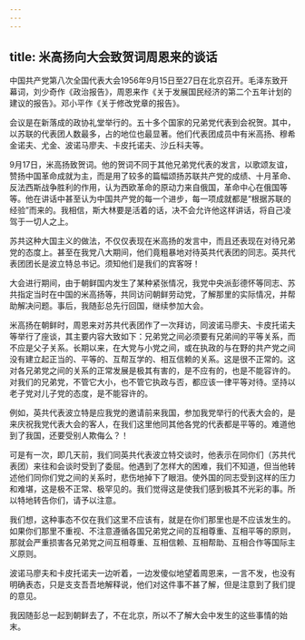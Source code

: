 ```yaml
---
---
---
```

title: 米高扬向大会致贺词周恩来的谈话
---





中国共产党第八次全国代表大会1956年9月15日至27日在北京召开。毛泽东致开幕词，刘少奇作《政治报告》，周恩来作《关于发展国民经济的第二个五年计划的建议的报告》。邓小平作《关于修改党章的报告》。

会议是在新落成的政协礼堂举行的。五十多个国家的兄弟党代表到会祝贺。其中，以苏联的代表团人数最多，占的地位也最显著。他们代表团成员中有米高扬、穆希金诺夫、尤金、波诺马廖夫、卡皮托诺夫、沙丘科夫等。

9月17日，米高扬致贺词。他的贺词不同于其他兄弟党代表的发言，以歌颂友谊，赞扬中国革命成就为主，而是用了较多的篇幅颂扬苏联共产党的成绩、十月革命、反法西斯战争胜利的作用，认为西欧革命的原动力来自俄国，革命中心在俄国等等。他在讲话中甚至认为中国共产党的每一个进步，每一项成就都是“根据苏联的经验”而来的。我相信，斯大林要是活着的话，决不会允许他这样讲话，将自己凌驾于一切人之上。

苏共这种大国主义的做法，不仅仅表现在米高扬的发言中，而且还表现在对待兄弟党的态度上。甚至在我党八大期间，他们竟粗暴地对待英共代表团的同志。英共代表团团长是波立特总书记。须知他们是我们的宾客呀！

大会进行期间，由于朝鲜国内发生了某种紧张情况，我党中央派彭德怀等同志、苏共指定当时在中国的米高扬等，共同访问朝鲜劳动党，了解那里的实际情况，并帮助解决问题。事后，我随彭总先行回国，继续参加大会。

米高扬在朝鲜时，周恩来对苏共代表团作了一次拜访，同波诺马廖夫、卡皮托诺夫等举行了座谈，其主要内容大致如下：兄弟党之间必须要有兄弟间的平等关系，而不应是父子关系。长期以来，在大党与小党之间，或在执政的与在野的共产党之间没有建立起正当的、平等的、互帮互学的、相互信赖的关系。这是很不正常的。这对各兄弟党之间的关系的正常发展是极其有害的，是不应有的，也是不能容许的。对我们的兄弟党，不管它大小，也不管它执政与否，都应该一律平等对待。坚持以老子党对儿子党的态度，是不能容许的。

例如，英共代表波立特是应我党的邀请前来我国，参加我党举行的代表大会的，是来庆祝我党代表大会的客人，在我们这里他同其他各党的代表都是平等的。难道他到了我国，还要受别人欺侮么？！

可是有一次，即几天前，我们同英共代表波立特交谈时，他表示在同你们（苏共代表团）来往和会谈时受到了委屈。他遇到了怎样大的困难，我们不知道，但当他转述他们同你们党之间的关系时，悲伤地掉下了眼泪。使外国的同志受到这样的压力和难堪，这是极不正常、极罕见的。我们觉得这是使我们感到极其不光彩的事。所以特地转告你们，请予以注意。

我们想，这种事态不仅在我们这里不应该有，就是在你们那里也是不应该发生的。如果你们那里不重视、不注意遵循各国兄弟党之间的互相尊重、互相平等的原则，那就会严重损害各兄弟党之间互相尊重、互相信赖、互相帮助、互相合作等国际主义原则。

波诺马廖夫和卡皮托诺夫一边听着，一边发傻似地望着周恩来，一言不发，也没有明确表态，只是支支吾吾地解释说，他们对这件事不甚了解，但是注意到了我们提的意见。

我因随彭总一起到朝鲜去了，不在北京，所以不了解大会中发生的这些事情的始末。